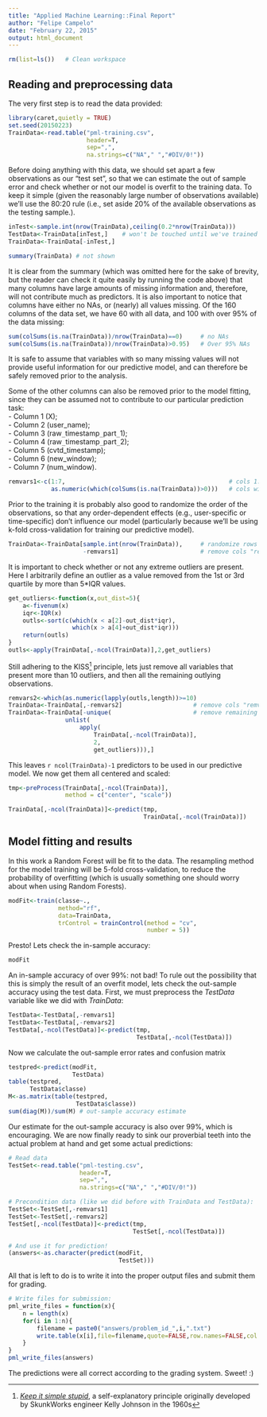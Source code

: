 ```yaml
---
title: "Applied Machine Learning::Final Report"
author: "Felipe Campelo"
date: "February 22, 2015"
output: html_document
---
```

```r
rm(list=ls())   # Clean workspace
```

## Reading and preprocessing data
The very first step is to read the data provided:

```r
library(caret,quietly = TRUE)
set.seed(20150223)
TrainData<-read.table("pml-training.csv",
                      header=T,
                      sep=",",
                      na.strings=c("NA"," ","#DIV/0!"))
```

Before doing anything with this data, we should set apart a few observations as our "test set", so that we can estimate the out of sample error and check whether or not our model is overfit to the training data. To keep it simple (given the reasonably large number of observations available) we'll use the 80:20 rule (i.e., set aside 20% of the available observations as the testing sample.).

```r
inTest<-sample.int(nrow(TrainData),ceiling(0.2*nrow(TrainData)))
TestData<-TrainData[inTest,]    # won't be touched until we've trained our model
TrainData<-TrainData[-inTest,]

summary(TrainData) # not shown
```

It is clear from the summary (which was omitted here for the sake of brevity, but the reader can check it quite easily by running the code above) that many columns have large amounts of missing information and, therefore, will not contribute much as predictors. It is also important to notice that columns have either no NAs, or (nearly) all values missing. Of the 160 columns of the data set, we have 60 with all data, and 100 with over 95% of the data missing:

```r
sum(colSums(is.na(TrainData))/nrow(TrainData)==0)     # no NAs
sum(colSums(is.na(TrainData))/nrow(TrainData)>0.95)   # Over 95% NAs
```

It is safe to assume that variables with so many missing values will not provide useful information for our predictive model, and can therefore be safely removed prior to the analysis.

Some of the other columns can also be removed prior to the model fitting, since they can be assumed not to contribute to our particular prediction task:  
- Column 1 (X);  
- Column 2 (user_name);  
- Column 3 (raw`_`timestamp`_`part`_`1);  
- Column 4 (raw`_`timestamp`_`part`_`2);  
- Column 5 (cvtd_timestamp);  
- Column 6 (new_window);  
- Column 7 (num_window).

```r
remvars1<-c(1:7,                                              # cols 1:7
            as.numeric(which(colSums(is.na(TrainData))>0)))   # cols with NAs
```
Prior to the training it is probably also good to randomize the order of the observations, so that any order-dependent effects (e.g., user-specific or time-specific) don't influence our model (particularly because we'll be using k-fold cross-validation for training our predictive model).

```r
TrainData<-TrainData[sample.int(nrow(TrainData)),     # randomize rows
                     -remvars1]                       # remove cols "remvars1"
```

It is important to check whether or not any extreme outliers are present. Here I arbitrarily define an outlier as a value removed from the 1st or 3rd quartile by more than 5*IQR values.

```r
get_outliers<-function(x,out_dist=5){
    a<-fivenum(x)
    iqr<-IQR(x)
    outls<-sort(c(which(x < a[2]-out_dist*iqr),
                  which(x > a[4]+out_dist*iqr)))
    return(outls)
}
outls<-apply(TrainData[,-ncol(TrainData)],2,get_outliers)
```

Still adhering to the KISS^[[_Keep it simple stupid_](http://en.wikipedia.org/wiki/KISS_principle), a self-explanatory principle originally developed by SkunkWorks engineer Kelly Johnson in the 1960s] principle, lets just remove all variables that present more than 10 outliers, and then all the remaining outlying observations.

```r
remvars2<-which(as.numeric(lapply(outls,length))>=10)
TrainData<-TrainData[,-remvars2]                    # remove cols "remvars2" 
TrainData<-TrainData[-unique(                       # remove remaining outliers 
                unlist(
                    apply(
                        TrainData[,-ncol(TrainData)],
                        2,
                        get_outliers))),]
```

This leaves `r ncol(TrainData)-1` predictors to be used in our predictive model. We now get them all centered and scaled:
```r
tmp<-preProcess(TrainData[,-ncol(TrainData)],
                method = c("center", "scale"))

TrainData[,-ncol(TrainData)]<-predict(tmp, 
                                      TrainData[,-ncol(TrainData)])
```

## Model fitting and results
In this work a Random Forest will be fit to the data. The resampling method for the model training will be 5-fold cross-validation, to reduce the probability of overfitting (which is usually something one should worry about when using Random Forests).

```r
modFit<-train(classe~.,
              method="rf",
              data=TrainData,
              trControl = trainControl(method = "cv",
                                       number = 5))
```

Presto! Lets check the in-sample accuracy:
```r
modFit
```
An in-sample accuracy of over 99%: not bad! To rule out the possibility that this is simply the result of an overfit model, lets check the out-sample accuracy using the test data. First, we must preprocess the _TestData_ variable like we did with _TrainData_:

```r
TestData<-TestData[,-remvars1]
TestData<-TestData[,-remvars2]
TestData[,-ncol(TestData)]<-predict(tmp, 
                                    TestData[,-ncol(TestData)])
```

Now we calculate the out-sample error rates and confusion matrix
```r
testpred<-predict(modFit,
                  TestData)
table(testpred,
      TestData$classe)
M<-as.matrix(table(testpred,
                   TestData$classe))
sum(diag(M))/sum(M) # out-sample accuracy estimate
```
Our estimate for the out-sample accuracy is also over 99%, which is encouraging. We are now finally ready to sink our proverbial teeth into the actual problem at hand and get some actual predictions:

``` r
# Read data
TestSet<-read.table("pml-testing.csv",
                    header=T,
                    sep=",",
                    na.strings=c("NA"," ","#DIV/0!"))

# Precondition data (like we did before with TrainData and TestData):
TestSet<-TestSet[,-remvars1]
TestSet<-TestSet[,-remvars2]
TestSet[,-ncol(TestData)]<-predict(tmp,
                                   TestSet[,-ncol(TestData)])

# And use it for prediction!
(answers<-as.character(predict(modFit,
                               TestSet)))
```

All that is left to do is to write it into the proper output files and submit them for grading.

```r
# Write files for submission:
pml_write_files = function(x){
    n = length(x)
    for(i in 1:n){
        filename = paste0("answers/problem_id_",i,".txt")
        write.table(x[i],file=filename,quote=FALSE,row.names=FALSE,col.names=FALSE)
    }
}
pml_write_files(answers)
```

The predictions were all correct according to the grading system. Sweet! :)